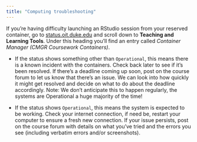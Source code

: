 ```yaml
---
title: "Computing troubleshooting"
---
```


If you're having difficulty launching an RStudio session from your reserved container, go to [status.oit.duke.edu](https://status.oit.duke.edu/) and scroll down to **Teaching and Learning Tools**. Under this heading you'll find an entry called *Container Manager (CMGR Coursework Containers)*.

-   If the status shows something other than `Operational`, this means there is a known incident with the containers. Check back later to see if it's been resolved. If there's a deadline coming up soon, post on the course forum to let us know that there's an issue. We can look into how quickly it might get resolved and decide on what to do about the deadline accordingly. Note: We don't anticipate this to happen regularly, the systems are Operational a huge majority of the time!

-   If the status shows `Operational`, this means the system is expected to be working. Check your internet connection, if need be, restart your computer to ensure a fresh new connection. If your issue persists, post on the course forum with details on what you've tried and the errors you see (including verbatim errors and/or screenshots).
